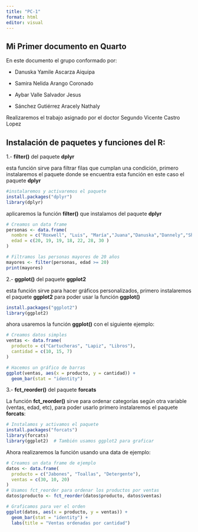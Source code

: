 ---
title: "PC-1"
format: html
editor: visual
---

## Mi Primer documento en Quarto

En este documento el grupo conformado por:

-   Danuska Yamile Ascarza Aiquipa

-   Samira Nelida Arango Coronado

-   Aybar Valle Salvador Jesus

-   Sánchez Gutiérrez Aracely Nathaly

Realizaremos el trabajo asignado por el doctor Segundo Vicente Castro Lopez

## Instalación de paquetes y funciones del R:

1.- **filter()** del paquete **dplyr**

esta función sirve para filtrar filas que cumplan una condición, primero instalaremos el paquete donde se encuentra esta función en este caso el paquete **dplyr**

```{r}
#instalaremos y activaremos el paquete 
install.packages("dplyr")
library(dplyr)
```

aplicaremos la función **filter()** que instalamos del paquete **dplyr**

```{r}
# Creamos un data frame
personas <- data.frame(
  nombre = c("Roxwell", "Luis", "María","Juana","Danuska","Dannely","Sheyla"),
  edad = c(20, 19, 19, 18, 22, 28, 30 )
)

# Filtramos las personas mayores de 20 años
mayores <- filter(personas, edad >= 20)
print(mayores)

```

2.- **ggplot()** del paquete **ggplot2**

esta función sirve para hacer gráficos personalizados, primero instalaremos el paquete **ggplot2** para poder usar la función **ggplot()**

```{r}
install.packages("ggplot2")
library(ggplot2)

```

ahora usaremos la función **ggplot()** con el siguiente ejemplo:

```{r}
# Creamos datos simples
ventas <- data.frame(
  producto = c("Cartucheras", "Lapiz", "Libros"),
  cantidad = c(10, 15, 7)
)

# Hacemos un gráfico de barras
ggplot(ventas, aes(x = producto, y = cantidad)) +
  geom_bar(stat = "identity")


```

3.- **fct_reorder()** del paquete **forcats**

La función **fct_reorder()** sirve para ordenar categorías según otra variable (ventas, edad, etc), para poder usarlo primero instalaremos el paquete **forcats**:

```{r}
# Instalamos y activamos el paquete
install.packages("forcats")
library(forcats)
library(ggplot2)  # También usamos ggplot2 para graficar
```

Ahora realizaremos la función usando una data de ejemplo:

```{r}
# Creamos un data frame de ejemplo
datos <- data.frame(
  producto = c("Jabones", "Toallas", "Detergente"),
  ventas = c(30, 10, 20)
)
# Usamos fct_reorder para ordenar los productos por ventas
datos$producto <- fct_reorder(datos$producto, datos$ventas)

# Graficamos para ver el orden
ggplot(datos, aes(x = producto, y = ventas)) +
  geom_bar(stat = "identity") +
  labs(title = "Ventas ordenadas por cantidad")
```
